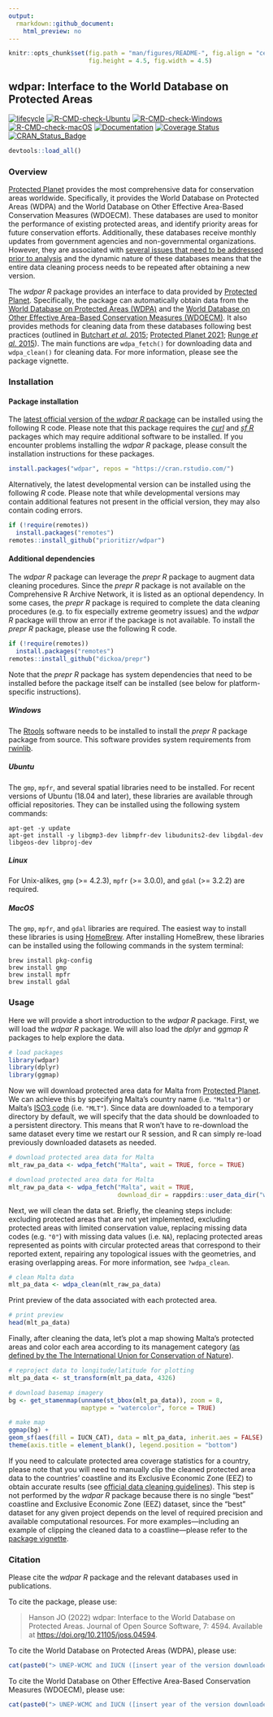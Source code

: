 ```yaml
---
output:
  rmarkdown::github_document:
    html_preview: no
---
```


```r
knitr::opts_chunk$set(fig.path = "man/figures/README-", fig.align = "center",
                      fig.height = 4.5, fig.width = 4.5)
```

<!--- README.md is generated from README.Rmd. Please edit that file -->

## wdpar: Interface to the World Database on Protected Areas

[![lifecycle](https://img.shields.io/badge/Lifecycle-stable-brightgreen.svg)](https://lifecycle.r-lib.org/articles/stages.html)
[![R-CMD-check-Ubuntu](https://img.shields.io/github/actions/workflow/status/prioritizr/wdpar/R-CMD-check-ubuntu.yaml?branch=master&label=Ubuntu)](https://github.com/prioritizr/wdpar/actions)
[![R-CMD-check-Windows](https://img.shields.io/github/actions/workflow/status/prioritizr/wdpar/R-CMD-check-windows.yaml?branch=master&label=Windows)](https://github.com/prioritizr/wdpar/actions)
[![R-CMD-check-macOS](https://img.shields.io/github/actions/workflow/status/prioritizr/wdpar/R-CMD-check-macos.yaml?branch=master&label=macOS)](https://github.com/prioritizr/wdpar/actions)
[![Documentation](https://img.shields.io/github/actions/workflow/status/prioritizr/wdpar/documentation.yaml?branch=master&label=Documentation)](https://github.com/prioritizr/wdpar/actions)
[![Coverage Status](https://img.shields.io/codecov/c/github/prioritizr/wdpar?label=Coverage)](https://app.codecov.io/gh/prioritizr/wdpar/branch/master)
[![CRAN_Status_Badge](http://www.r-pkg.org/badges/version/wdpar)](https://CRAN.R-project.org/package=wdpar)

```r
devtools::load_all()
```

### Overview

[Protected Planet](https://www.protectedplanet.net/en) provides the most comprehensive data for conservation areas worldwide. Specifically, it provides the World Database on Protected Areas (WDPA) and the World Database on Other Effective Area-Based Conservation Measures (WDOECM). These databases are used to monitor the performance of existing protected areas, and identify priority areas for future conservation efforts. Additionally, these databases receive monthly updates from government agencies and non-governmental organizations. However, they are associated with [several issues that need to be addressed prior to analysis](https://www.protectedplanet.net/en/resources/calculating-protected-area-coverage) and the dynamic nature of these databases means that the entire data cleaning process needs to be repeated after obtaining a new version.

The _wdpar R_ package provides an interface to data provided by [Protected Planet](https://www.protectedplanet.net/en). Specifically, the package can automatically obtain data from the [World Database on Protected Areas (WDPA)](https://www.protectedplanet.net/en/thematic-areas/wdpa?tab=WDPA) and the [World Database on Other Effective Area-Based Conservation Measures (WDOECM)](https://www.protectedplanet.net/en/thematic-areas/oecms). It also provides methods for cleaning data from these databases following best practices (outlined in [Butchart *et al.* 2015](https://doi.org/10.1111/conl.12158); [Protected Planet 2021](https://www.protectedplanet.net/en/resources/calculating-protected-area-coverage); [Runge *et al.* 2015](https://doi.org/10.1126/science.aac9180)). The main functions are `wdpa_fetch()` for downloading data and `wdpa_clean()` for cleaning data. For more information, please see the package vignette.

### Installation

#### Package installation

The [latest official version of the _wdpar R_ package](https://CRAN.R-project.org/package=wdpar) can be installed using the following R code. Please note that this package requires the [_curl_](https://github.com/jeroen/curl) and [_sf R_](https://github.com/r-spatial/sf) packages which may require additional software to be installed. If you encounter problems installing the _wdpar R_ package, please consult the installation instructions for these packages.

```r
install.packages("wdpar", repos = "https://cran.rstudio.com/")
```

Alternatively, the latest developmental version can be installed using the following _R_ code. Please note that while developmental versions may contain additional features not present in the official version, they may also contain coding errors.

```r
if (!require(remotes))
  install.packages("remotes")
remotes::install_github("prioritizr/wdpar")
```

#### Additional dependencies

The _wdpar R_ package can leverage the _prepr R_ package to augment data cleaning procedures. Since the _prepr R_ package is not available on the Comprehensive R Archive Network, it is listed as an optional dependency. In some cases, the _prepr R_ package is required to complete the data cleaning procedures (e.g. to fix especially extreme geometry issues) and the _wdpar R_ package will throw an error if the package is not available. To install the _prepr R_ package, please use the following R code.

```r
if (!require(remotes))
  install.packages("remotes")
remotes::install_github("dickoa/prepr")
```

Note that the _prepr R_ package has system dependencies that need to be installed before the package itself can be installed (see below for platform-specific instructions).

##### _Windows_

The [Rtools](https://cran.r-project.org/bin/windows/Rtools/) software needs to be installed to install the _prepr R_ package package from source. This software provides system requirements from [rwinlib](https://github.com/rwinlib/).

##### _Ubuntu_

The `gmp`, `mpfr`, and several spatial libraries need to be installed. For recent versions of Ubuntu (18.04 and later), these libraries are available through official repositories. They can be installed using the following system commands:

```
apt-get -y update
apt-get install -y libgmp3-dev libmpfr-dev libudunits2-dev libgdal-dev libgeos-dev libproj-dev
```

##### _Linux_

For Unix-alikes, `gmp` (>= 4.2.3), `mpfr` (>= 3.0.0), and `gdal` (>= 3.2.2) are required.

##### _MacOS_

The `gmp`, `mpfr`, and `gdal` libraries are required. The easiest way to install these libraries is using [HomeBrew](https://brew.sh/). After installing HomeBrew, these libraries can be installed using the following commands in the system terminal:

```
brew install pkg-config
brew install gmp
brew install mpfr
brew install gdal
```

### Usage

Here we will provide a short introduction to the _wdpar R_ package. First, we will load the _wdpar R_ package. We will also load the _dplyr_ and _ggmap R_ packages to help explore the data.

```r
# load packages
library(wdpar)
library(dplyr)
library(ggmap)
```

Now we will download protected area data for Malta from [Protected Planet](https://www.protectedplanet.net/en). We can achieve this by specifying Malta's country name (i.e. `"Malta"`) or Malta's [ISO3 code](https://en.wikipedia.org/wiki/ISO_3166-1_alpha-3) (i.e. `"MLT"`). Since data are downloaded to a temporary directory by default, we will specify that the data should be downloaded to a persistent directory. This means that R won't have to re-download the same dataset every time we restart our R session, and R can simply re-load previously downloaded datasets as needed.

```r
# download protected area data for Malta
mlt_raw_pa_data <- wdpa_fetch("Malta", wait = TRUE, force = TRUE)
```

```r
# download protected area data for Malta
mlt_raw_pa_data <- wdpa_fetch("Malta", wait = TRUE,
                              download_dir = rappdirs::user_data_dir("wdpar"))
```

Next, we will clean the data set. Briefly, the cleaning steps include: excluding protected areas that are not yet implemented, excluding protected areas with limited conservation value, replacing missing data codes (e.g. `"0"`) with missing data values (i.e. `NA`), replacing protected areas represented as points with circular protected areas that correspond to their reported extent, repairing any topological issues with the geometries, and erasing overlapping areas. For more information, see `?wdpa_clean`.

```r
# clean Malta data
mlt_pa_data <- wdpa_clean(mlt_raw_pa_data)
```

Print preview of the data associated with each protected area.

```r
# print preview
head(mlt_pa_data)
```

Finally, after cleaning the data, let's plot a map showing Malta's protected areas and color each area according to its management category ([as defined by the The International Union for Conservation of Nature](https://www.iucn.org/)).

```r
# reproject data to longitude/latitude for plotting
mlt_pa_data <- st_transform(mlt_pa_data, 4326)

# download basemap imagery
bg <- get_stamenmap(unname(st_bbox(mlt_pa_data)), zoom = 8,
                    maptype = "watercolor", force = TRUE)

# make map
ggmap(bg) +
geom_sf(aes(fill = IUCN_CAT), data = mlt_pa_data, inherit.aes = FALSE) +
theme(axis.title = element_blank(), legend.position = "bottom")
```

If you need to calculate protected area coverage statistics for a country, please note that you will need to manually clip the cleaned protected area data to the countries' coastline and its Exclusive Economic Zone (EEZ) to obtain accurate results (see [official data cleaning guidelines](https://www.protectedplanet.net/en/resources/calculating-protected-area-coverage)). This step is not performed by the _wdpar R_ package because there is no single "best" coastline and Exclusive Economic Zone (EEZ) dataset, since the "best" dataset for any given project depends on the level of required precision and available computational resources. For more examples---including an example of clipping the cleaned data to a coastline---please refer to the [package vignette](https://prioritizr.github.io/wdpar/articles/wdpar.html).

### Citation

Please cite the _wdpar R_ package and the relevant databases used in publications.

To cite the package, please use:

> Hanson JO (2022) wdpar: Interface to the World Database on Protected Areas. Journal of Open Source Software, 7: 4594. Available at <https://doi.org/10.21105/joss.04594>.

To cite the World Database on Protected Areas (WDPA), please use:

```r
cat(paste0("> UNEP-WCMC and IUCN ([insert year of the version downloaded]) Protected Planet: The World Database on Protected Areas (WDPA), [insert month/year of the version downloaded], Cambridge, UK: UNEP-WCMC and IUCN. Available at: www.protectedplanet.net."))
```

To cite the World Database on Other Effective Area-Based Conservation Measures (WDOECM), please use:

```r
cat(paste0("> UNEP-WCMC and IUCN ([insert year of the version downloaded]) Protected Planet: The world database on other effective area-based conservation measures, [insert month/year of the version downloaded], Cambridge, UK: UNEP-WCMC and IUCN. Available at: www.protectedplanet.net."))
```
